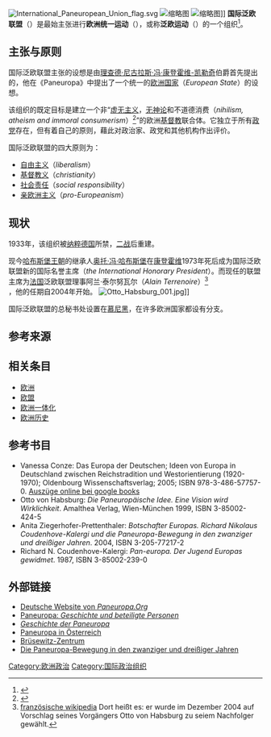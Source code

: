 {{distinguish|欧盟}}
[[File:International_Paneuropean_Union_flag.svg|thumb]]
[[File:Kapu_Európába_-_Sopron,_2014.08.19_(5).JPG|缩略图]]
[[File:Picnic_Melocco.JPG|缩略图]]]]
'''国际泛欧联盟'''（{{lang|en|International Paneuropean Union}}）是最始主张进行'''欧洲统一运动'''（{{lang|en|European unification movement}}），或称'''泛欧运动'''（{{lang|en|Paneuropean Movement，Pan-Europa Movement}}）的一个组织<ref>{{Cite web |url=http://www.paneuropa.org/ |title=http://www.paneuropa.org/ |accessdate=2010-06-30 |archive-date=2013-02-15 |archive-url=https://web.archive.org/web/20130215145537/http://www.paneuropa.org/ |dead-url=no }}</ref>。

== 主张与原则 ==
国际泛欧联盟主张的设想是由[[理查德·尼古拉斯·冯·康登霍维-凯勒奇|理查德·尼古拉斯·冯·康登霍维-凯勒奇]]伯爵首先提出的，他在《Paneuropa》中提出了一个统一的[[欧洲|欧洲]][[国家|国家]]（''European State''）的设想。

该组织的既定目标是建立一个非“[[虚无主义|虚无主义]]，[[无神论|无神论]]和不道德消费（''nihilism, atheism and immoral consumerism''）<ref>{{Cite web |url=http://www.paneuropa.org/de/grundsatz.htm |title=国际泛欧联盟德文官网  |accessdate=2010-06-30 |archive-date=2008-09-27 |archive-url=https://web.archive.org/web/20080927233512/http://www.paneuropa.org/de/grundsatz.htm |dead-url=no }}</ref>”的欧洲[[基督教|基督教]]联合体。它独立于所有[[政党|政党]]存在，但有着自己的原则，藉此对政治家、政党和其他机构作出评价。

国际泛欧联盟的四大原则为：
* [[自由主义|自由主义]]（''liberalism''）
* [[基督教|基督教义]]（''christianity''）
* [[社会责任|社会责任]]（''social responsibility''）
* [[亲欧洲主义|亲欧洲主义]]（''pro-Europeanism''）

== 现状 ==
1933年，该组织被[[纳粹德国|纳粹德国]]所禁，[[二战|二战]]后重建。

现今[[哈布斯堡王朝|哈布斯堡王朝]]的继承人[[奥托·冯·哈布斯堡|奥托·冯·哈布斯堡]]在[[康登霍维|康登霍维]]1973年死后成为国际泛欧联盟新的国际名誉主席（''the International Honorary President''）。而现任的联盟主席为[[法国|法国]]泛欧联盟理事阿兰·泰尔努瓦尔（''Alain Terrenoire''）<ref>[http://fr.wikipedia.org/wiki/Alain_Terrenoire französische wikipedia] {{Wayback|url=http://fr.wikipedia.org/wiki/Alain_Terrenoire |date=20161222070247 }} Dort heißt es: er wurde im Dezember 2004 auf Vorschlag seines Vorgängers Otto von Habsburg zu seiem Nachfolger gewählt.</ref>  <br /> ，他的任期自2004年开始。
[[File:Otto_Habsburg_001.jpg|thumb]]]]

国际泛欧联盟的总秘书处设置在[[慕尼黑|慕尼黑]]，在许多欧洲国家都设有分支。

== 参考来源 ==
{{reflist}}

== 相关条目 ==
* [[欧洲|欧洲]]
* [[欧盟|欧盟]]
* [[欧洲一体化|欧洲一体化]]
* [[欧洲历史|欧洲历史]]

== 参考书目 ==
* Vanessa Conze: Das Europa der Deutschen; Ideen von Europa in Deutschland zwischen Reichstradition und Westorientierung (1920-1970); Oldenbourg Wissenschaftsverlag; 2005; ISBN 978-3-486-57757-0. [http://books.google.de/books?id=wbWwgMOInkEC Auszüge online bei google books] {{Wayback|url=http://books.google.de/books?id=wbWwgMOInkEC |date=20141224114435 }}
* Otto von Habsburg: ''Die Paneuropäische Idee. Eine Vision wird Wirklichkeit''. Amalthea Verlag, Wien-München 1999, ISBN 3-85002-424-5
* Anita Ziegerhofer-Prettenthaler: ''Botschafter Europas. Richard Nikolaus Coudenhove-Kalergi und die Paneuropa-Bewegung in den zwanziger und dreißiger Jahren''. 2004, ISBN 3-205-77217-2
* Richard N. Coudenhove-Kalergi: ''Pan-europa. Der Jugend Europas gewidmet''. 1987, ISBN 3-85002-239-0

== 外部链接 ==
* [https://web.archive.org/web/20081015173321/http://www.paneuropa.org/de/ Deutsche Website von ''Paneuropa.Org''] 
* [https://web.archive.org/web/20131015231339/http://www.paneuropa.or.at/index.php Paneuropa: ''Geschichte und beteiligte Personen''] 
* [https://web.archive.org/web/20100325153938/http://de.paneuropa.org/index.php/pan/geschichte ''Geschichte der Paneuropa'']
* [http://www.paneuropa.or.at Paneuropa in Österreich] {{Wayback|url=http://www.paneuropa.or.at/ |date=20201206033636 }}
* [https://web.archive.org/web/20100912013259/http://www.stiftung-aufarbeitung.de/dokumentation/archiv_bruesewitz.php Brüsewitz-Zentrum]
* [http://hsozkult.geschichte.hu-berlin.de/rezensionen/type=rezbuecher&id=3795 Die Paneuropa-Bewegung in den zwanziger und dreißiger Jahren] {{Wayback|url=http://hsozkult.geschichte.hu-berlin.de/rezensionen/type%3Drezbuecher%26id%3D3795 |date=20080502172037 }}

[[Category:欧洲政治|Category:欧洲政治]]
[[Category:国际政治组织|Category:国际政治组织]]